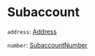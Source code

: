 # Subaccount

`address`: [Address]

`number`: [SubaccountNumber]

[Address]: /types/address
[SubaccountNumber]: /types/subaccount_number